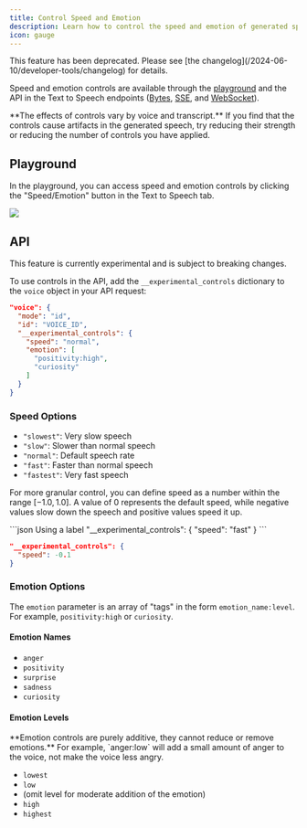 ```yaml
---
title: Control Speed and Emotion
description: Learn how to control the speed and emotion of generated speech.
icon: gauge
---
```

<Warning>
This feature has been deprecated. Please see [the changelog](/2024-06-10/developer-tools/changelog) for details.
</Warning>

Speed and emotion controls are available through the [playground](https://play.cartesia.ai) and the API in the Text to Speech endpoints ([Bytes](/2024-06-10/api-reference/tts/bytes), [SSE](/2024-06-10/api-reference/tts/sse), and [WebSocket](/2024-06-10/api-reference/tts/tts)).

<Note>
**The effects of controls vary by voice and transcript.** If you find that the controls cause artifacts in the generated speech, try reducing their strength or reducing the number of controls you have applied.
</Note>

## Playground

In the playground, you can access speed and emotion controls by clicking the "Speed/Emotion" button in the Text to Speech tab.

<Frame background="subtle">
  <img src="/assets/images/speed-emotion-pg.png" />
</Frame>

## API

<Warning>
This feature is currently experimental and is subject to breaking changes.
</Warning>

To use controls in the API, add the `__experimental_controls` dictionary to the `voice` object in your API request:

```json
"voice": {
  "mode": "id",
  "id": "VOICE_ID",
  "__experimental_controls": {
    "speed": "normal",
    "emotion": [
      "positivity:high",
      "curiosity"
    ]
  }
}
```

### Speed Options

- `"slowest"`: Very slow speech
- `"slow"`: Slower than normal speech
- `"normal"`: Default speech rate
- `"fast"`: Faster than normal speech
- `"fastest"`: Very fast speech

For more granular control, you can define speed as a number within the range $[-1.0, 1.0]$. A value of 0 represents the default speed, while negative values slow down the speech and positive values speed it up.

<CodeGroup>
```json Using a label
"__experimental_controls": {
  "speed": "fast"
}
```

```json Using a number
"__experimental_controls": {
  "speed": -0.1
}
```
</CodeGroup>

### Emotion Options

The `emotion` parameter is an array of "tags" in the form `emotion_name:level`. For example, `positivity:high` or `curiosity`.

#### Emotion Names

- `anger`
- `positivity`
- `surprise`
- `sadness`
- `curiosity`

#### Emotion Levels

<Note>
**Emotion controls are purely additive, they cannot reduce or remove emotions.** For example, `anger:low` will add a small amount of anger to the voice, not make the voice less angry.
</Note>

- `lowest`
- `low`
- (omit level for moderate addition of the emotion)
- `high`
- `highest`
